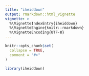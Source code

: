 ```yaml
---
title: "iheiddown"
output: rmarkdown::html_vignette
vignette: >
  %\VignetteIndexEntry{iheiddown}
  %\VignetteEngine{knitr::rmarkdown}
  %\VignetteEncoding{UTF-8}
---
```


```r
knitr::opts_chunk$set(
  collapse = TRUE,
  comment = "#>"
)
```

```r
library(iheiddown)
```
